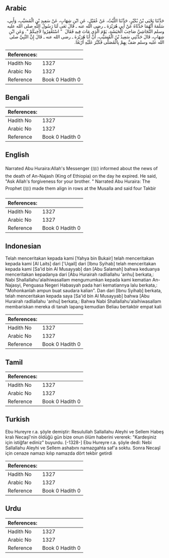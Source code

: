 ## Arabic


<div dir="rtl" lang="ar" style={{fontSize:'larger',backgroundColor:'#f8f9fa',padding:20}}>
حَدَّثَنَا يَحْيَى بْنُ بُكَيْرٍ، حَدَّثَنَا اللَّيْثُ، عَنْ عُقَيْلٍ، عَنِ ابْنِ شِهَابٍ، عَنْ سَعِيدِ بْنِ الْمُسَيَّبِ، وَأَبِي، سَلَمَةَ أَنَّهُمَا حَدَّثَاهُ عَنْ أَبِي هُرَيْرَةَ ـ رضى الله عنه ـ قَالَ نَعَى لَنَا رَسُولُ اللَّهِ صلى الله عليه وسلم النَّجَاشِيَّ صَاحِبَ الْحَبَشَةِ، يَوْمَ الَّذِي مَاتَ فِيهِ فَقَالَ ‏ "‏ اسْتَغْفِرُوا لأَخِيكُمْ ‏"‏‏.‏ وَعَنِ ابْنِ شِهَابٍ، قَالَ حَدَّثَنِي سَعِيدُ بْنُ الْمُسَيَّبِ، أَنَّ أَبَا هُرَيْرَةَ ـ رضى الله عنه ـ قَالَ إِنَّ النَّبِيَّ صلى الله عليه وسلم صَفَّ بِهِمْ بِالْمُصَلَّى فَكَبَّرَ عَلَيْهِ أَرْبَعًا‏.‏
</div>
<div style={{backgroundColor:'#f8f9fa',padding:20, marginBottom: 10}}><table> <thead> <tr> <th>References:</th> <th></th> </tr> </thead> <tbody><tr><td>Hadith No</td><td>1327</td></tr><tr><td>Arabic No</td><td>1327</td></tr><tr><td>Reference</td><td>Book 0 Hadith 0</td></tr></tbody></table></div>

## Bengali


<div dir="ltr" lang="bn" style={{fontSize:'larger',backgroundColor:'#f8f9fa',padding:20}}>

</div>
<div style={{backgroundColor:'#f8f9fa',padding:20, marginBottom: 10}}><table> <thead> <tr> <th>References:</th> <th></th> </tr> </thead> <tbody><tr><td>Hadith No</td><td>1327</td></tr><tr><td>Arabic No</td><td>1327</td></tr><tr><td>Reference</td><td>Book 0 Hadith 0</td></tr></tbody></table></div>

## English


<div dir="ltr" lang="en" style={{fontSize:'larger',backgroundColor:'#f8f9fa',padding:20}}>
Narrated Abu Huraira:Allah's Messenger (ﷺ) informed about the news of the death of An-Najash (King of Ethiopia) on the day he expired. He said, "Ask Allah's forgiveness for your brother. " Narrated Abu Huraira: The Prophet (ﷺ) made them align in rows at the Musalla and said four Takbir
</div>
<div style={{backgroundColor:'#f8f9fa',padding:20, marginBottom: 10}}><table> <thead> <tr> <th>References:</th> <th></th> </tr> </thead> <tbody><tr><td>Hadith No</td><td>1327</td></tr><tr><td>Arabic No</td><td>1327</td></tr><tr><td>Reference</td><td>Book 0 Hadith 0</td></tr></tbody></table></div>

## Indonesian


<div dir="ltr" lang="id" style={{fontSize:'larger',backgroundColor:'#f8f9fa',padding:20}}>
Telah menceritakan kepada kami [Yahya bin Bukair] telah menceritakan kepada kami [Al Laits] dari ['Uqail] dari [Ibnu Syihab] telah menceritakan kepada kami [Sa'id bin Al Musayyab] dan [Abu Salamah] bahwa keduanya menceritakan kepadanya dari [Abu Hurairah radliallahu 'anhu] berkata,: Nabi Shallallahu'alaihiwasallam mengumumkan kepada kami kematian An-Najasyi, Penguasa Negeri Habasyah pada hari kematiannya lalu berkata,: "Mohonkanlah ampun buat saudara kalian". Dan dari [Ibnu Syihab] berkata, telah menceritakan kepada saya [Sa'id bin Al Musayyab] bahwa [Abu Hurairah radliallahu 'anhu] berkata,: Bahwa Nabi Shallallahu'alaihiwasallam membariskan mereka di tanah lapang kemudian Beliau bertakbir empat kali
</div>
<div style={{backgroundColor:'#f8f9fa',padding:20, marginBottom: 10}}><table> <thead> <tr> <th>References:</th> <th></th> </tr> </thead> <tbody><tr><td>Hadith No</td><td>1327</td></tr><tr><td>Arabic No</td><td>1327</td></tr><tr><td>Reference</td><td>Book 0 Hadith 0</td></tr></tbody></table></div>

## Tamil


<div dir="ltr" lang="ta" style={{fontSize:'larger',backgroundColor:'#f8f9fa',padding:20}}>

</div>
<div style={{backgroundColor:'#f8f9fa',padding:20, marginBottom: 10}}><table> <thead> <tr> <th>References:</th> <th></th> </tr> </thead> <tbody><tr><td>Hadith No</td><td>1327</td></tr><tr><td>Arabic No</td><td>1327</td></tr><tr><td>Reference</td><td>Book 0 Hadith 0</td></tr></tbody></table></div>

## Turkish


<div dir="ltr" lang="tr" style={{fontSize:'larger',backgroundColor:'#f8f9fa',padding:20}}>
Ebu Hureyre r.a. şöyle demiştir: Resulullah Sallallahu Aleyhi ve Sellem Habeş kralı Necaşî'nin öldüğü gün bize onun ölüm haberini vererek: "Kardeşiniz için istiğfar ediniz" buyurdu. [-1328-] Ebu Hureyre r.a. şöyle dedi: Nebi Sallallahu Aleyhi ve Sellem ashabını namazgahta saf'a soktu. Sonra Necaşî için cenaze namazı kılıp namazda dört tekbir getirdi
</div>
<div style={{backgroundColor:'#f8f9fa',padding:20, marginBottom: 10}}><table> <thead> <tr> <th>References:</th> <th></th> </tr> </thead> <tbody><tr><td>Hadith No</td><td>1327</td></tr><tr><td>Arabic No</td><td>1327</td></tr><tr><td>Reference</td><td>Book 0 Hadith 0</td></tr></tbody></table></div>

## Urdu


<div dir="rtl" lang="ur" style={{fontSize:'larger',backgroundColor:'#f8f9fa',padding:20}}>

</div>
<div style={{backgroundColor:'#f8f9fa',padding:20, marginBottom: 10}}><table> <thead> <tr> <th>References:</th> <th></th> </tr> </thead> <tbody><tr><td>Hadith No</td><td>1327</td></tr><tr><td>Arabic No</td><td>1327</td></tr><tr><td>Reference</td><td>Book 0 Hadith 0</td></tr></tbody></table></div>